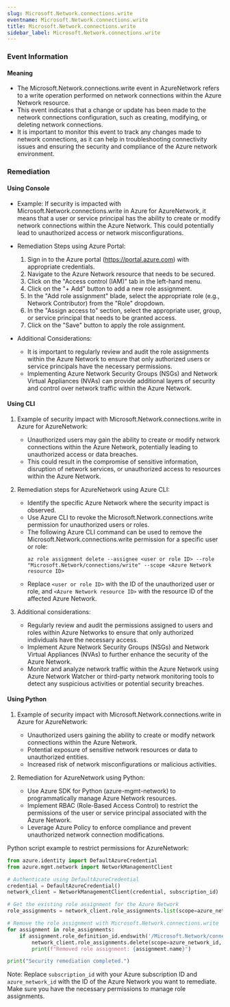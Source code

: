 ```yaml
--- 
slug: Microsoft.Network.connections.write
eventname: Microsoft.Network.connections.write
title: Microsoft.Network.connections.write
sidebar_label: Microsoft.Network.connections.write
---
```

                       
### Event Information

#### Meaning

- The Microsoft.Network.connections.write event in AzureNetwork refers to a write operation performed on network connections within the Azure Network resource.
- This event indicates that a change or update has been made to the network connections configuration, such as creating, modifying, or deleting network connections.
- It is important to monitor this event to track any changes made to network connections, as it can help in troubleshooting connectivity issues and ensuring the security and compliance of the Azure network environment.

### Remediation

#### Using Console

- Example: If security is impacted with Microsoft.Network.connections.write in Azure for AzureNetwork, it means that a user or service principal has the ability to create or modify network connections within the Azure Network. This could potentially lead to unauthorized access or network misconfigurations.

- Remediation Steps using Azure Portal:
  1. Sign in to the Azure portal (https://portal.azure.com) with appropriate credentials.
  2. Navigate to the Azure Network resource that needs to be secured.
  3. Click on the "Access control (IAM)" tab in the left-hand menu.
  4. Click on the "+ Add" button to add a new role assignment.
  5. In the "Add role assignment" blade, select the appropriate role (e.g., Network Contributor) from the "Role" dropdown.
  6. In the "Assign access to" section, select the appropriate user, group, or service principal that needs to be granted access.
  7. Click on the "Save" button to apply the role assignment.

- Additional Considerations:
  - It is important to regularly review and audit the role assignments within the Azure Network to ensure that only authorized users or service principals have the necessary permissions.
  - Implementing Azure Network Security Groups (NSGs) and Network Virtual Appliances (NVAs) can provide additional layers of security and control over network traffic within the Azure Network.

#### Using CLI

1. Example of security impact with Microsoft.Network.connections.write in Azure for AzureNetwork:
   - Unauthorized users may gain the ability to create or modify network connections within the Azure Network, potentially leading to unauthorized access or data breaches.
   - This could result in the compromise of sensitive information, disruption of network services, or unauthorized access to resources within the Azure Network.

2. Remediation steps for AzureNetwork using Azure CLI:
   - Identify the specific Azure Network where the security impact is observed.
   - Use Azure CLI to revoke the Microsoft.Network.connections.write permission for unauthorized users or roles.
   - The following Azure CLI command can be used to remove the Microsoft.Network.connections.write permission for a specific user or role:
     ```
     az role assignment delete --assignee <user or role ID> --role "Microsoft.Network/connections/write" --scope <Azure Network resource ID>
     ```
   - Replace `<user or role ID>` with the ID of the unauthorized user or role, and `<Azure Network resource ID>` with the resource ID of the affected Azure Network.

3. Additional considerations:
   - Regularly review and audit the permissions assigned to users and roles within Azure Networks to ensure that only authorized individuals have the necessary access.
   - Implement Azure Network Security Groups (NSGs) and Network Virtual Appliances (NVAs) to further enhance the security of the Azure Network.
   - Monitor and analyze network traffic within the Azure Network using Azure Network Watcher or third-party network monitoring tools to detect any suspicious activities or potential security breaches.

#### Using Python

1. Example of security impact with Microsoft.Network.connections.write in Azure for AzureNetwork:
   - Unauthorized users gaining the ability to create or modify network connections within the Azure Network.
   - Potential exposure of sensitive network resources or data to unauthorized entities.
   - Increased risk of network misconfigurations or malicious activities.

2. Remediation for AzureNetwork using Python:
   - Use Azure SDK for Python (azure-mgmt-network) to programmatically manage Azure Network resources.
   - Implement RBAC (Role-Based Access Control) to restrict the permissions of the user or service principal associated with the Azure Network.
   - Leverage Azure Policy to enforce compliance and prevent unauthorized network connection modifications.

Python script example to restrict permissions for AzureNetwork:

```python
from azure.identity import DefaultAzureCredential
from azure.mgmt.network import NetworkManagementClient

# Authenticate using DefaultAzureCredential
credential = DefaultAzureCredential()
network_client = NetworkManagementClient(credential, subscription_id)

# Get the existing role assignment for the Azure Network
role_assignments = network_client.role_assignments.list(scope=azure_network_id)

# Remove the role assignment with Microsoft.Network.connections.write
for assignment in role_assignments:
    if assignment.role_definition_id.endswith('/Microsoft.Network/connections/write'):
        network_client.role_assignments.delete(scope=azure_network_id, role_assignment_name=assignment.name)
        print(f"Removed role assignment: {assignment.name}")

print("Security remediation completed.")
```

Note: Replace `subscription_id` with your Azure subscription ID and `azure_network_id` with the ID of the Azure Network you want to remediate. Make sure you have the necessary permissions to manage role assignments.


 